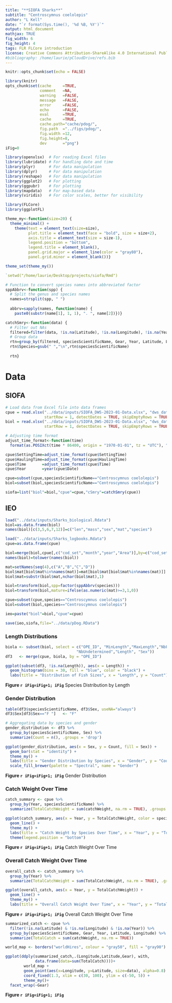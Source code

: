 ```yaml
---
title: "**SIOFA Sharks**"
subtitle: "Centroscymnus coelolepis"
author: "L Kell"
date: "`r format(Sys.time(), '%d %B, %Y')`"
output: html_document
mathjax: TRUE
fig_width: 6 
fig_height: 4 
tags: FLR FLCore introduction
license: Creative Commons Attribution-ShareAlike 4.0 International Public License
#bibliography: /home/laurie/pCloudDrive/refs.bib
---
```


```r
knitr::opts_chunk$set(echo = FALSE)

library(knitr)
opts_chunk$set(cache     =TRUE, 
               comment   =NA, 
               warning   =FALSE, 
               message   =FALSE, 
               error     =FALSE, 
               echo      =FALSE, 
               eval      =TRUE,
               cache     =TRUE,
               cache.path="cache/pdog/",
               fig.path  ="../figs/pdog/",
               fig.width =12,
               fig.height=8,
               dev       ="png")
iFig=0
```

```r
library(openxlsx)  # For reading Excel files
library(lubridate) # For handling date and time
library(plyr)      # For data manipulation
library(dplyr)     # For data manipulation
library(reshape)   # For data manipulation
library(ggplot2)   # For plotting
library(ggpubr)    # For plotting
library(mapdata)   # For map-based data
library(viridis)   # For color scales, better for visibility

library(FLCore)
library(ggplotFL)

theme_my<-function(size=20) {
  theme_minimal() +
    theme(text = element_text(size=size),
          plot.title = element_text(face = "bold", size = size+2),
          axis.title = element_text(size = size-1),
          legend.position = "bottom",
          legend.title = element_blank(),
          panel.grid.major = element_line(color = "gray80"),
          panel.grid.minor = element_blank())}

theme_set(theme_my())
```

```r
`setwd("/home/laurie/Desktop/projects/siofa/Rmd")
```

```r
# Function to convert species names into abbreviated factor
sppAbbrv<-function(spp) {
  # Split the genus and species names
  names=strsplit(spp, " ")
  
  abbrv=sapply(names, function(name) {
    paste0(substr(name[1], 1, 1), ". ", name[2])})}

catchSmry<-function(data) {
  # Filter out NAs
  filtered=filter(data, !is.na(Latitude), !is.na(Longitude), !is.na(Year))
  # Group data
  rtn=group_by(filtered, speciesScientificName, Gear, Year, Latitude, Longitude)
  rtn$Species=gsub(" ","\n",rtn$speciesScientificName)
  
  rtn}
```

# Data

## SIOFA

```r
# Load data from Excel file into data frames
cpue = read.xlsx("../data/inputs/SIOFA_DWS-2023-01-Data.xlsx", "dws_data_catch", 
                 startRow = 1, detectDates = TRUE, skipEmptyRows = TRUE)
biol = read.xlsx("../data/inputs/SIOFA_DWS-2023-01-Data.xlsx", "dws_data_bio_sampling",
                 startRow = 1, detectDates = TRUE, skipEmptyRows = TRUE)

# Adjusting time format
adjust_time_format<-function(time)
  format(as.POSIXct(time * 86400, origin = "1970-01-01", tz = "UTC"), "%H:%M:%S")

cpue$SettingTime=adjust_time_format(cpue$SettingTime)
cpue$HaulingTime=adjust_time_format(cpue$HaulingTime)
cpue$Time       =adjust_time_format(cpue$Time)
cpue$Year       =year(cpue$Date)

cpue=subset(cpue,speciesScientificName=="Centroscymnus coelolepis")
biol=subset(biol,speciesScientificName=="Centroscymnus coelolepis")

siofa=list("biol"=biol,"cpue"=cpue,"cSmry"=catchSmry(cpue))
```

## IEO

```r
load("../data/inputs/Sharks_biological.Rdata")
biol=as.data.frame(biol)
names(biol)[c(3,5,6,7,12)]=c("len","mass","sex","mat","species")

load("../data/inputs/Sharks_logbooks.Rdata")
cpue=as.data.frame(cpue)

biol=merge(biol,cpue[,c("cod_set","month","year","Area")],by=c("cod_set"))
names(biol)=tolower(names(biol))

mat=setNames(seq(4),c("A","B","C","D"))
biol$mat[biol$mat%in%names(mat)]=mat[biol$mat[biol$mat%in%names(mat)]]
biol$mat=substr(biol$mat,nchar(biol$mat),1)

biol=transform(biol,spp=factor(sppAbbrv(species)))
biol=transform(biol,mature=ifelse(as.numeric(mat)>=3,1,0))

cpue=subset(cpue,species=="Centroscymnus coelolepis")
biol=subset(biol,species=="Centroscymnus coelolepis")

ieo=paste("biol"=biol,"cpue"=cpue)
```

```r
save(ieo,siofa,file="../data/pDog.RData")
```

### Length Distributions

```r
biola <- subset(biol, select = c("OPE_ID", "MinLength","MaxLength","NbFemale","NbMale",
                               "NbUndetermined","Length", "Sex"))
df3   <- merge(cpue, biola, by = "OPE_ID")

ggplot(subset(df3, !is.na(Length)), aes(x = Length)) +
  geom_histogram(bins = 30, fill = "blue", color = "black") +
  labs(title = "Distribution of Fish Sizes", x = "Length", y = "Count")
```

**Figure `r iFig=iFig+1; iFig`** Species Distribution by Length

### Gender Distribution

```r
table(df3$speciesScientificName, df3$Sex, useNA="always")
df3$Sex[df3$Sex=="F "]   <- "F"

# Aggregating data by species and gender
gender_distribution <- df3 %>%
  group_by(speciesScientificName, Sex) %>%
  summarize(Count = n(), .groups = 'drop')

ggplot(gender_distribution, aes(x = Sex, y = Count, fill = Sex)) +
  geom_bar(stat = "identity") +
  theme_my() +
  labs(title = "Gender Distribution by Species", x = "Gender", y = "Count") +
  scale_fill_brewer(palette = "Spectral", name = "Gender")
```

**Figure `r iFig=iFig+1; iFig`** Gender Distribution

### Catch Weight Over Time

```r
catch_summary <- cpue %>%
  group_by(Year, speciesScientificName) %>%
  summarize(TotalCatchWeight = sum(catchWeight, na.rm = TRUE), .groups = 'drop')

ggplot(catch_summary, aes(x = Year, y = TotalCatchWeight, color = speciesScientificName)) +
  geom_line() +
  theme_my() +
  labs(title = "Catch Weight by Species Over Time", x = "Year", y = "Total Catch Weight") +
  theme(legend.position = "bottom")
```

**Figure `r iFig=iFig+1; iFig`** Catch Weight Over Time

### Overall Catch Weight Over Time

```r
overall_catch <- catch_summary %>%
  group_by(Year) %>%
  summarize(TotalCatchWeight = sum(TotalCatchWeight, na.rm = TRUE), .groups = 'drop')

ggplot(overall_catch, aes(x = Year, y = TotalCatchWeight)) +
  geom_line() +
  theme_my() +
  labs(title = "Overall Catch Weight Over Time", x = "Year", y = "Total Catch Weight")
```

**Figure `r iFig=iFig+1; iFig`** Overall Catch Weight Over Time

```r
summarized_catch <- cpue %>%
  filter(!is.na(Latitude) & !is.na(Longitude) & !is.na(Year)) %>%
  group_by(speciesScientificName, Gear, Year, Latitude, Longitude) %>%
  summarize(TotalCatch = sum(catchWeight, na.rm = TRUE))

world_map <- borders("worldHires", colour = "gray50", fill = "gray90")

ggplot(ddply(summarized_catch,.(Longitude,Latitude,Gear), with, 
             data.frame(data=sum(TotalCatch))))+
        world_map +
        geom_point(aes(x=Longitude, y=Latitude, size=data), alpha=0.8) +
        coord_fixed(1.3, xlim = c(30, 100), ylim = c(-50, 5)) +
        theme_my()+
  facet_wrap(~Gear)
```

**Figure `r iFig=iFig+1; iFig`** 

